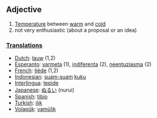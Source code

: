 ==Adjective==

# [[Temperature]] between [[warm]] and [[cold]]
# not very enthusiastic (about a proposal or an idea)

===[[Translation]]s===
*[[Dutch]]: [[lauw]] (1,2)
*[[Esperanto]]: [[varmeta]] (1), [[indiferenta]] (2), [[neentuziasma]] (2)
*[[French]]: [[tiède]] (1,2)
*[[Indonesian]]: [[suam-suam]] [[kuku]]
*[[Interlingua]]: [[tepide]]
*[[Japanese]]: [[ぬるい]] (nurui)
*[[Spanish]]: [[tibio]]
*[[Turkish]]: [[ılık]]
*[[Volapük]]: [[vamülik]]